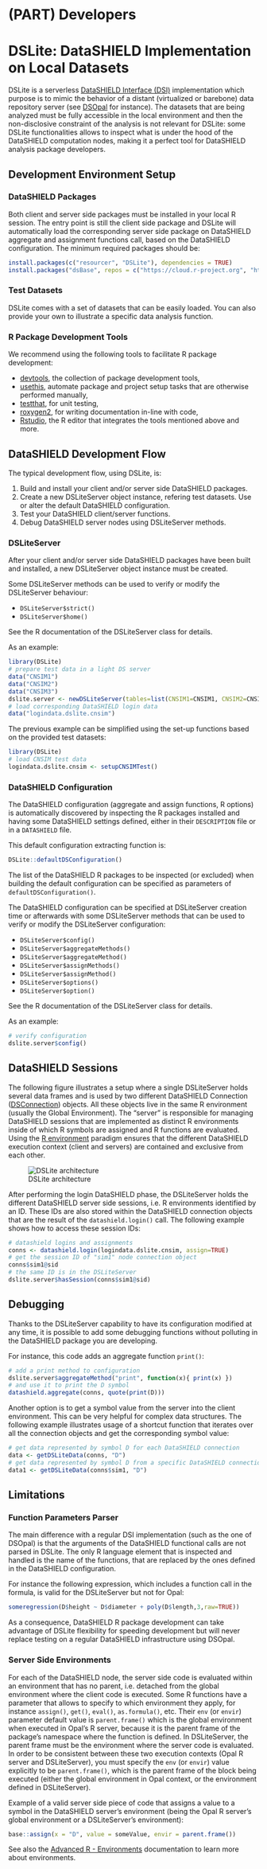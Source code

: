 # (PART) Developers {-}

# DSLite: DataSHIELD Implementation on Local Datasets

DSLite is a serverless [DataSHIELD Interface (DSI)](https://github.com/datashield/DSI/) implementation which purpose is to mimic
the behavior of a distant (virtualized or barebone) data repository server (see [DSOpal](https://github.com/datashield/DSOpal) for instance). The
datasets that are being analyzed must be fully accessible in the local environment and then the non-disclosive constraint of the analysis is not relevant for DSLite: some DSLite functionalities allows to inspect what is under the hood of the DataSHIELD computation nodes, making it a perfect tool for DataSHIELD analysis package developers.


## Development Environment Setup

### DataSHIELD Packages

Both client and server side packages must be installed in your local R session. The entry point is still the client side package and DSLite will automatically load the corresponding server side package on DataSHIELD aggregate and assignment functions call, based on the DataSHIELD configuration. The minimum required packages should be:

```r
install.packages(c("resourcer", "DSLite"), dependencies = TRUE)
install.packages("dsBase", repos = c("https://cloud.r-project.org", "https://cran.obiba.org"), dependencies = TRUE)
```



### Test Datasets

DSLite comes with a set of datasets that can be easily loaded. You can also provide your own to illustrate a specific data analysis function.

### R Package Development Tools

We recommend using the following tools to facilitate R package development:

* [devtools](https://www.rdocumentation.org/packages/devtools), the collection of package development tools,
* [usethis](https://www.rdocumentation.org/packages/usethis), automate package and project setup tasks that are otherwise performed manually,
* [testthat](https://www.rdocumentation.org/packages/testthat), for unit testing,
* [roxygen2](https://www.rdocumentation.org/packages/roxygen2), for writing documentation in-line with code,
* [Rstudio](https://rstudio.com/), the R editor that integrates the tools mentioned above and more.

## DataSHIELD Development Flow

The typical development flow, using DSLite, is:

1. Build and install your client and/or server side DataSHIELD packages.
2. Create a new DSLiteServer object instance, refering test datasets. Use or alter the default DataSHIELD configuration.
3. Test your DataSHIELD client/server functions.
4. Debug DataSHIELD server nodes using DSLiteServer methods.

### DSLiteServer

After your client and/or server side DataSHIELD packages have been built and installed, a new DSLiteServer object instance must be created. 

Some DSLiteServer methods can be used to verify or modify the DSLiteServer behaviour:

* `DSLiteServer$strict()`
* `DSLiteServer$home()`

See the R documentation of the DSLiteServer class for details.

As an example:

```r
library(DSLite)
# prepare test data in a light DS server
data("CNSIM1")
data("CNSIM2")
data("CNSIM3")
dslite.server <- newDSLiteServer(tables=list(CNSIM1=CNSIM1, CNSIM2=CNSIM2, CNSIM3=CNSIM3))
# load corresponding DataSHIELD login data
data("logindata.dslite.cnsim")
```

The previous example can be simplified using the set-up functions based on the provided test datasets:

```r
library(DSLite)
# load CNSIM test data
logindata.dslite.cnsim <- setupCNSIMTest()
```

### DataSHIELD Configuration

The DataSHIELD configuration (aggregate and assign functions, R options) is automatically discovered by inspecting the R packages installed and having some DataSHIELD settings defined, either in their `DESCRIPTION` file or in a `DATASHIELD` file. 

This default configuration extracting function is:

```r
DSLite::defaultDSConfiguration()
```

The list of the DataSHIELD R packages to be inspected (or excluded) when building the default configuration can be specified as parameters of `defaultDSConfiguration()`.

The DataSHIELD configuration can be specified at DSLiteServer creation time or afterwards with some DSLiteServer methods that can be used to verify or modify the DSLiteServer configuration:

* `DSLiteServer$config()`
* `DSLiteServer$aggregateMethods()`
* `DSLiteServer$aggregateMethod()`
* `DSLiteServer$assignMethods()`
* `DSLiteServer$assignMethod()`
* `DSLiteServer$options()`
* `DSLiteServer$option()`

See the R documentation of the DSLiteServer class for details.

As an example:

```r
# verify configuration
dslite.server$config()
```

## DataSHIELD Sessions

The following figure illustrates a setup where a single DSLiteServer holds several data frames and is used by two different DataSHIELD Connection ([DSConnection](https://github.com/datashield/DSI)) objects. All these objects live in the same R environment (usually the Global Environment). The "server" is responsible for managing DataSHIELD sessions that are implemented as distinct R environments inside of which R symbols are assigned and R functions are evaluated. Using the [R environment](https://adv-r.hadley.nz/environments.html) paradigm ensures that the different DataSHIELD execution context (client and servers) are contained and exclusive from each other.

![DSLite architecture](https://raw.githubusercontent.com/datashield/DSLite/master/inst/images/dslite.png)

After performing the login DataSHIELD phase, the DSLiteServer holds the different DataSHIELD server side sessions, i.e. R environments identified by an ID. These IDs are also stored within the DataSHIELD connection objects that are the result of the `datashield.login()` call. The following example shows how to access these session IDs:

```r
# datashield logins and assignments
conns <- datashield.login(logindata.dslite.cnsim, assign=TRUE)
# get the session ID of "sim1" node connection object
conns$sim1@sid
# the same ID is in the DSLiteServer
dslite.server$hasSession(conns$sim1@sid)
```

## Debugging

Thanks to the DSLiteServer capability to have its configuration modified at any time, it is possible to add some debugging functions without polluting in the DataSHIELD package you are developing.

For instance, this code adds an aggregate function `print()`: 

```r
# add a print method to configuration
dslite.server$aggregateMethod("print", function(x){ print(x) })
# and use it to print the D symbol
datashield.aggregate(conns, quote(print(D)))
```

Another option is to get a symbol value from the server into the client environment. This can be very helpful for complex data structures. The following example illustrates usage of a shortcut function that iterates over all the connection objects and get the corresponding symbol value:

```r
# get data represented by symbol D for each DataSHIELD connection
data <- getDSLiteData(conns, "D")
# get data represented by symbol D from a specific DataSHIELD connection
data1 <- getDSLiteData(conns$sim1, "D")
```

## Limitations

### Function Parameters Parser

The main difference with a regular DSI implementation (such as the one of DSOpal) is that the arguments of the DataSHIELD functional calls are not parsed in DSLite. The only R language element that is inspected and handled is the name of the functions, that are replaced by the ones defined in the DataSHIELD configuration.

For instance the following expression, which includes a function call in the formula, is valid for the DSLiteServer but not for Opal:

```r
someregression(D$height ~ D$diameter + poly(D$length,3,raw=TRUE))
```

As a consequence, DataSHIELD R package development can take advantage of DSLite flexibility for speeding development but will never replace testing on a regular DataSHIELD infrastructure using DSOpal.

### Server Side Environments

For each of the DataSHIELD node, the server side code is evaluated within an environment that has no parent, i.e. detached from the global environment where the client code is executed. Some R functions have a parameter that allows to specify to which environment they apply, for instance `assign()`, `get()`, `eval()`, `as.formula()`, etc. Their `env` (or `envir`) parameter default value is `parent.frame()` which is the global environment when executed in Opal's R server, because it is the parent frame of the package's namespace where the function is defined. In DSLiteServer, the parent frame must be the environment where the server code is evaluated. In order to be consistent between these two execution contexts (Opal R server and DSLiteServer), you must specify the `env` (or `envir`) value explicitly to be `parent.frame()`, which is the parent frame of the block being executed (either the global environment in Opal context, or the environment defined in DSLiteServer).

Example of a valid server side piece of code that assigns a value to a symbol in the DataSHIELD server's environment (being the Opal R server's global environment or a DSLiteServer's environment):

```r
base::assign(x = "D", value = someValue, envir = parent.frame())
```

See also the [Advanced R - Environments](http://adv-r.had.co.nz/Environments.html) documentation to learn more about environments.

